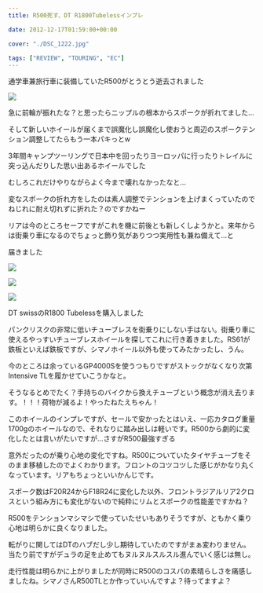 ---
title: R500死す、DT R1800Tubelessインプレ

date: 2012-12-17T01:59:00+00:00

cover: "./DSC_1222.jpg"

tags: ["REVIEW", "TOURING", "EC"]
---

通学車兼旅行車に装備していたR500がとうとう逝去されました

![ ](./DSC_1222.jpg)

急に前輪が振れたな？と思ったらニップルの根本からスポークが折れてました…

そして新しいホイールが届くまで誤魔化し誤魔化し使おうと周辺のスポークテンション調整してたらもう一本パキっとw

3年間キャンプツーリングで日本中を回ったりヨーロッパに行ったりトレイルに突っ込んだりした思い出あるホイールでした

むしろこれだけやりながらよく今まで壊れなかったなと…

変なスポークの折れ方をしたのは素人調整でテンションを上げまくっていたのでねじれに耐え切れずに折れた？のですかねー

リアは今のところセーフですがこれを機に前後とも新しくしようかと。来年からは街乗り車になるのでちょっと飾り気がありつつ実用性も兼ね備えて…と

届きました

![ ](./DSC_1228.jpg)

![ ](./DSC_1230.jpg)

![ ](./DSC_1229.jpg)

DT swissのR1800 Tubelessを購入しました

パンクリスクの非常に低いチューブレスを街乗りにしない手はない。街乗り車に使えるやっすいチューブレスホイールを探してこれに行き着きました。RS61が鉄板といえば鉄板ですが、シマノホイール以外も使ってみたかったし、うん。

今のところは余っているGP4000Sを使うつもりですがストックがなくなり次第Intensive TLを履かせていこうかなと。

そうなるとめでたく？手持ちのバイクから換えチューブという概念が消え去ります。！！！荷物が減るよ！やったねたえちゃん！

このホイールのインプレですが、セールで安かったとはいえ、一応カタログ重量1700gのホイールなので、それなりに踏み出しは軽いです。R500から劇的に変化したとは言いがたいですが…さすがR500最強すぎる

意外だったのが乗り心地の変化ですね。R500についていたタイヤチューブをそのまま移植したのでよくわかります。フロントのコツコツした感じがかなり丸くなっています。リアもちょっといいかんじです。

スポーク数はF20R24からF18R24に変化した以外、フロントラジアルリア2クロスという組み方にも変化がないので純粋にリムとスポークの性能差ですかね？

R500をテンションマシマシで使っていたせいもありそうですが、ともかく乗り心地は明らかに良くなりました。

転がりに関してはDTのハブだし少し期待していたのですがまぁ変わりません。当たり前ですがデュラの足を止めてもヌルヌルスルスル進んでいく感じは無し。

走行性能は明らかに上がりましたが同時にR500のコスパの素晴らしさを痛感しましたね。シマノさんR500TLとか作っていいんですよ？待ってますよ？
